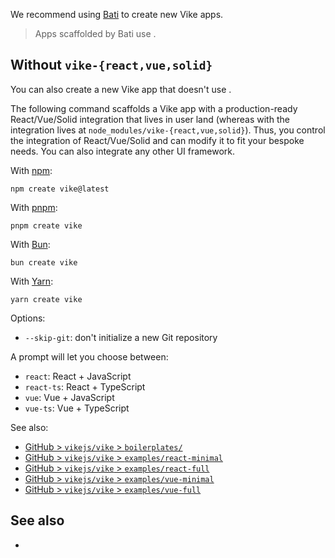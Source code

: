 
We recommend using [Bati](https://batijs.dev) to create new Vike apps.

> Apps scaffolded by Bati use <UiFrameworkExtension name />.

## Without `vike-{react,vue,solid}`

You can also create a new Vike app that doesn't use <UiFrameworkExtension name />.

The following command scaffolds a Vike app with a production-ready React/Vue/Solid integration that lives in user land (whereas with <UiFrameworkExtension succinct /> the integration lives at `node_modules/vike-{react,vue,solid}`). Thus, you control the integration of React/Vue/Solid and can modify it to fit your bespoke needs. You can also integrate any other <Link href="/ui-frameworks">UI framework</Link>.

<CustomIntegrationWarning />

With [npm](https://www.npmjs.com):

```shell
npm create vike@latest
```

With [pnpm](https://pnpm.io):

```shell
pnpm create vike
```

With [Bun](https://bun.sh):

```shell
bun create vike
```

With [Yarn](https://yarnpkg.com):

```shell
yarn create vike
```

Options:
- `--skip-git`: don't initialize a new Git repository

A prompt will let you choose between:
- `react`: React + JavaScript
- `react-ts`: React + TypeScript
- `vue`: Vue + JavaScript
- `vue-ts`: Vue + TypeScript

See also:
- [GitHub > `vikejs/vike` > `boilerplates/`](https://github.com/vikejs/vike/tree/main/boilerplates)
- [GitHub > `vikejs/vike` > `examples/react-minimal`](https://github.com/vikejs/vike/tree/main/examples/react-minimal)
- [GitHub > `vikejs/vike` > `examples/react-full`](https://github.com/vikejs/vike/tree/main/examples/react-full)
- [GitHub > `vikejs/vike` > `examples/vue-minimal`](https://github.com/vikejs/vike/tree/main/examples/react-minimal)
- [GitHub > `vikejs/vike` > `examples/vue-full`](https://github.com/vikejs/vike/tree/main/examples/vue-full)


## See also

- <Link href="/add" />
